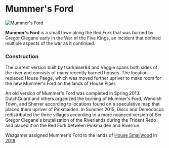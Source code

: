 

# Mummer's Ford

<Image src="https://cdn.sanity.io/images/1as7cn02/production/8de5eab14c349b0792afc1b28feda338e7796676-1000x650.png?w=976&h=350&fit=crop&crop=center&auto=format" alt="Mummer's Ford" width={976} height={350}  />

<ProjectDetails
  floatRight
  region="Riverlands"
  house="House Smallwood"
  type="Town"
  status="Completed"
  warp="/warp mummersford"
  projectLead="tsarkaiser84, Veggie"
  dateStarted="June 17, 2015"
  dateCompleted="June 17, 2015"
/>

**Mummer's Ford** is a small town along the Red Fork that was burned by Gregor Clegane early in the War of the Five Kings, an incident that defined multiple aspects of the war as it continued.

### Construction

The current version built by tsarkaiser84 and Veggie spans both sides of the river and consists of many recently burned houses. The location replaced House Paege, which was moved further upriver to make room for the new Mummer's Ford on the lands of House Piper.

An old version of Mummer's Ford was completed in Spring 2013. DutchGuard and others organized the burning of Mummer's Ford, Wendish Town, and Sherrer according to locations found on a speculative map that placed them upriver of Pinkmaiden. In Summer 2015, Discs and Demodocus redistributed the three villages according to a more nuanced version of Ser Gregor Clegane's brutalization of the Riverlands during the Trident Redo and placed it on the Red Fork between Pinkmaiden and Riverrun.

Wazgamer assigned Mummer's Ford to the lands of [House Smallwood](https://westeroscraft.com/wiki/riverlands/acorn-hall) in [2018](http://forum.westeroscraft.com/threads/discussion-of-re-organising-projects-for-list-of-projects-document.1186/post-5172).